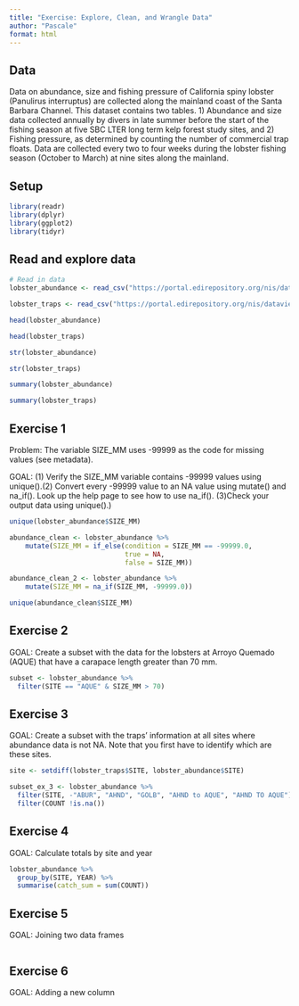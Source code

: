 ```yaml
---
title: "Exercise: Explore, Clean, and Wrangle Data"
author: "Pascale"
format: html
---
```


## Data
Data on abundance, size and fishing pressure of California spiny lobster (Panulirus interruptus) are collected along the mainland coast of the Santa Barbara Channel. This dataset contains two tables. 1) Abundance and size data collected annually by divers in late summer before the start of the fishing season at five SBC LTER long term kelp forest study sites, and 2) Fishing pressure, as determined by counting the number of commercial trap floats. Data are collected every two to four weeks during the lobster fishing season (October to March) at nine sites along the mainland.

## Setup
```r
library(readr)
library(dplyr)
library(ggplot2)
library(tidyr)
```


## Read and explore data
```r

# Read in data
lobster_abundance <- read_csv("https://portal.edirepository.org/nis/dataviewer?packageid=knb-lter-sbc.77.8&entityid=f32823fba432f58f66c06b589b7efac6")

lobster_traps <- read_csv("https://portal.edirepository.org/nis/dataviewer?packageid=knb-lter-sbc.77.8&entityid=66dd61c75bda17c23a3bce458c56ed84")

```
```r
head(lobster_abundance)

head(lobster_traps)

str(lobster_abundance)

str(lobster_traps)

summary(lobster_abundance)

summary(lobster_traps)
```

## Exercise 1
Problem: The variable SIZE_MM uses -99999 as the code for missing values (see metadata). 

GOAL: (1) Verify the SIZE_MM variable contains -99999 values using unique().(2) Convert every -99999 value to an NA value using mutate() and na_if(). Look up the help page to see how to use na_if(). (3)Check your output data using unique().)

```r
unique(lobster_abundance$SIZE_MM)
```
```r
abundance_clean <- lobster_abundance %>%
    mutate(SIZE_MM = if_else(condition = SIZE_MM == -99999.0, 
                             true = NA, 
                             false = SIZE_MM))

abundance_clean_2 <- lobster_abundance %>%
    mutate(SIZE_MM = na_if(SIZE_MM, -99999.0))

unique(abundance_clean$SIZE_MM)
```


## Exercise 2 

GOAL: Create a subset with the data for the lobsters at Arroyo Quemado (AQUE) that have a carapace length greater than 70 mm.

```r
subset <- lobster_abundance %>% 
  filter(SITE == "AQUE" & SIZE_MM > 70)
```

## Exercise 3 
GOAL: Create a subset with the traps’ information at all sites where abundance data is not NA. Note that you first have to identify which are these sites.

```r
site <- setdiff(lobster_traps$SITE, lobster_abundance$SITE) 

subset_ex_3 <- lobster_abundance %>% 
  filter(SITE, -"ABUR", "AHND", "GOLB", "AHND to AQUE", "AHND TO AQUE") %>% 
  filter(COUNT !is.na())

```

## Exercise 4 
GOAL: Calculate totals by site and year
```r
lobster_abundance %>% 
  group_by(SITE, YEAR) %>% 
  summarise(catch_sum = sum(COUNT))
```

## Exercise 5 
GOAL: Joining two data frames
```r

```

## Exercise 6
GOAL: Adding a new column
```r

```


